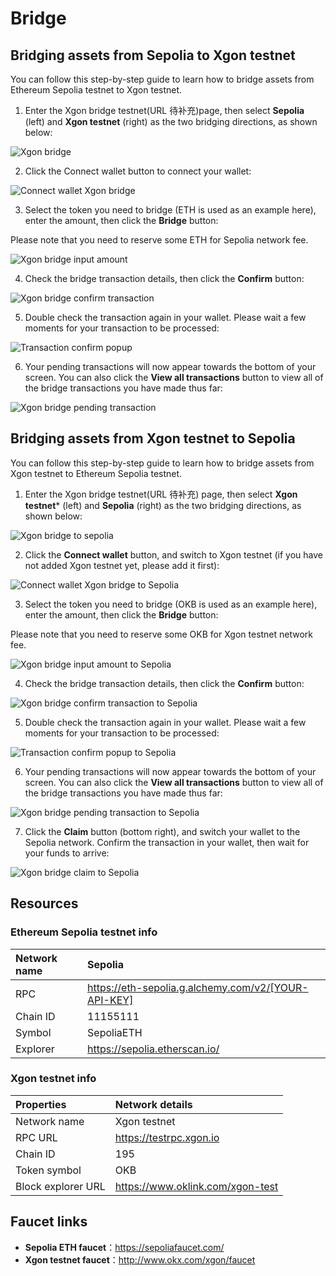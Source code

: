 # Bridge
## Bridging assets from Sepolia to Xgon testnet
You can follow this step-by-step guide to learn how to bridge assets from Ethereum Sepolia testnet to Xgon testnet.
1. Enter the Xgon bridge testnet(URL 待补充)page, then select **Sepolia** (left) and **Xgon testnet** (right) as the two bridging directions, as shown below:

![Xgon bridge](./img/xgon-bridge.png)

2. Click the Connect wallet button to connect your wallet:

![Connect wallet Xgon bridge](./img/connect-wallet-xgon-bridge.png)

3. Select the token you need to bridge (ETH is used as an example here), enter the amount, then click the **Bridge** button:

<Tip title="Note">Please note that you need to reserve some ETH for Sepolia network fee.</Tip>

![Xgon bridge input amount](./img/xgon-bridge-input-amount.png)

4. Check the bridge transaction details, then click the **Confirm** button:

![Xgon bridge confirm transaction](./img/xgon-bridge-confirm-transaction.png)

5. Double check the transaction again in your wallet. Please wait a few moments for your transaction to be processed:

![Transaction confirm popup](./img/transaction-confirm-popup.png)

6. Your pending transactions will now appear towards the bottom of your screen. You can also click the **View all transactions** button to view all of the bridge transactions you have made thus far:

![Xgon bridge pending transaction](./img/xgon-bridge-pending-transaction.png)

## Bridging assets from Xgon testnet to Sepolia
You can follow this step-by-step guide to learn how to bridge assets from Xgon testnet to Ethereum Sepolia testnet.
1. Enter the Xgon bridge testnet(URL 待补充) page, then select **Xgon testnet*** (left) and **Sepolia** (right) as the two bridging directions, as shown below:

![Xgon bridge to sepolia](./img/xgon-bridge-to-sepolia.png)

2. Click the **Connect wallet** button, and switch to Xgon testnet (if you have not added Xgon testnet yet, please add it first):

![Connect wallet Xgon bridge to Sepolia](./img/connect-wallet-xgon-bridge-to-sepolia.png)

3. Select the token you need to bridge (OKB is used as an example here), enter the amount, then click the **Bridge** button:

<Tip title="Note">Please note that you need to reserve some OKB for Xgon testnet network fee.</Tip>

![Xgon bridge input amount to Sepolia](./img/xgon-bridge-input-amount-to-sepolia.png)

4. Check the bridge transaction details, then click the **Confirm** button:

![Xgon bridge confirm transaction to Sepolia](./img/xgon-bridge-confirm-transaction-to-sepolia.png)

5. Double check the transaction again in your wallet. Please wait a few moments for your transaction to be processed:

![Transaction confirm popup to Sepolia](./img/transaction-confirm-popup-to-sepolia.png)

6. Your pending transactions will now appear towards the bottom of your screen. You can also click the **View all transactions** button to view all of the bridge transactions you have made thus far:

![Xgon bridge pending transaction to Sepolia](./img/xgon-bridge-pending-transaction-to-sepolia.png)

7. Click the **Claim** button (bottom right), and switch your wallet to the Sepolia network. Confirm the transaction in your wallet, then wait for your funds to arrive:

![Xgon bridge claim to Sepolia](./img/xgon-bridge-claim-to-sepolia.png)

## Resources
### Ethereum Sepolia testnet info
|Network name|Sepolia|
|:----|:----|
|RPC|https://eth-sepolia.g.alchemy.com/v2/[YOUR-API-KEY]|
|Chain ID|11155111|
|Symbol|SepoliaETH|
|Explorer|https://sepolia.etherscan.io/|

### Xgon testnet info
|Properties|Network details|
|:----|:----|
|Network name|Xgon testnet|
|RPC URL|https://testrpc.xgon.io|
|Chain ID|195|
|Token symbol|OKB|
|Block explorer URL|https://www.oklink.com/xgon-test|

## Faucet links
* **Sepolia ETH faucet**：https://sepoliafaucet.com/
* **Xgon testnet faucet**：http://www.okx.com/xgon/faucet
